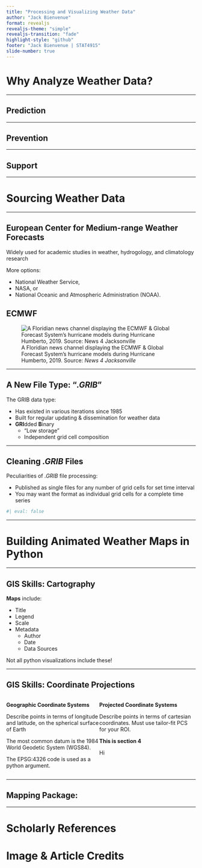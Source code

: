 ```yaml
---
title: "Processing and Visualizing Weather Data"
author: "Jack Bienvenue"
format: revealjs
revealjs-theme: "simple" 
revealjs-transition: "fade" 
highlight-style: "github"  
footer: "Jack Bienvenue | STAT4915" 
slide-number: true 
---
```


# Why Analyze Weather Data?

---

## Prediction

---

## Prevention

---

## Support

---

# Sourcing Weather Data

---

## European Center for Medium-range Weather Forecasts

Widely used for academic studies in weather, hydrogology, and climatology research

More options:

- National Weather Service, 
- NASA, or 
- National Oceanic and Atmospheric Administration (NOAA).

## ECMWF

![A Floridian news channel displaying the ECMWF & Global Forecast System's hurricane models during Hurricane Humberto, 2019. Source: *News 4 Jacksonville*](images/Hurricane_Models_Graphic.jpg)

---

## A New File Type: "*.GRIB*"

The GRIB data type:

- Has existed in various iterations since 1985
- Built for regular updating & dissemination for weather data
- **GRI**dded **B**inary 
    - "Low storage"
    - Independent grid cell composition

---

## Cleaning *.GRIB* Files

Peculiarities of *.GRIB* file processing:

- Published as single files for any number of grid cells for set time interval
- You may want the format as individual grid cells for a complete time series

```python
#| eval: false

```

---

# Building Animated Weather Maps in Python

---

## GIS Skills: Cartography

**Maps** include:

- Title
- Legend
- Scale
- Metadata
    - Author
    - Date
    - Data Sources

Not all python visualizations include these!

---

## GIS Skills: Coordinate Projections

::::: {style="display: flex;"}

:::: {.column1}

::: {.section1}

**Geographic Coordinate Systems**

Describe points in terms of longitude and latitude, on the spherical surface of Earth

The most common datum is the 1984 World Geodetic System (WGS84).

The EPSG:4326 code is used as a python argument.

:::

::::

:::: {.column2}

::: {.section3}

**Projected Coordinate Systems**

Describe points in terms of cartesian coordinates. Must use tailor-fit PCS for your ROI.

:::

::: {.section4}

**This is section 4**

Hi

:::

::::

:::::

---

## Mapping Package: 



---

# Scholarly References

# Image & Article Credits